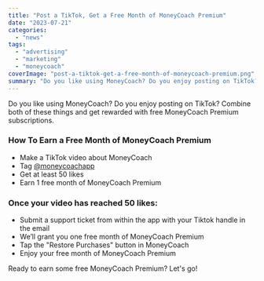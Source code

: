 ```yaml
---
title: "Post a TikTok, Get a Free Month of MoneyCoach Premium"
date: "2023-07-21"
categories: 
  - "news"
tags: 
  - "advertising"
  - "marketing"
  - "moneycoach"
coverImage: "post-a-tiktok-get-a-free-month-of-moneycoach-premium.png"
summary: "Do you like using MoneyCoach? Do you enjoy posting on TikTok? Combine both of these things and get rewarded with free MoneyCoach Premium subscriptions."
---
```

Do you like using MoneyCoach? Do you enjoy posting on TikTok? Combine both of these things and get rewarded with free MoneyCoach Premium subscriptions.

### How To Earn a Free Month of MoneyCoach Premium
- Make a TikTok video about MoneyCoach
- Tag [@moneycoachapp](http://tiktok.com/moneycoachapp)
- Get at least 50 likes
- Earn 1 free month of MoneyCoach Premium

### Once your video has reached 50 likes:
- Submit a support ticket from within the app with your Tiktok handle in the email
- We’ll grant you one free month of MoneyCoach Premium
- Tap the "Restore Purchases" button in MoneyCoach
- Enjoy your free month of MoneyCoach Premium

Ready to earn some free MoneyCoach Premium? Let's go!
